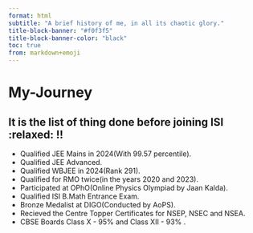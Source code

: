 ```yaml
---
format: html
subtitle: "A brief history of me, in all its chaotic glory."
title-block-banner: "#f0f3f5"
title-block-banner-color: "black"
toc: true
from: markdown+emoji
---
```

# My-Journey {.unnumbered}
:::{.callout-note appearance="minimal" collapse="true"}
## It is the list of thing done before joining ISI :relaxed: !!

- Qualified JEE Mains in 2024(With 99.57 percentile).
- Qualified JEE Advanced.
- Qualified WBJEE in 2024(Rank 291).
- Qualified for RMO twice(in the years 2020 and 2023).
- Participated at OPhO(Online Physics Olympiad by Jaan Kalda).
- Qualified ISI B.Math Entrance Exam.
- Bronze Medalist at DIGO(Conducted by AoPS).
- Recieved the Centre Topper Certificates for NSEP, NSEC and NSEA.
- CBSE Boards Class X - 95% and Class XII - 93% .

:::
